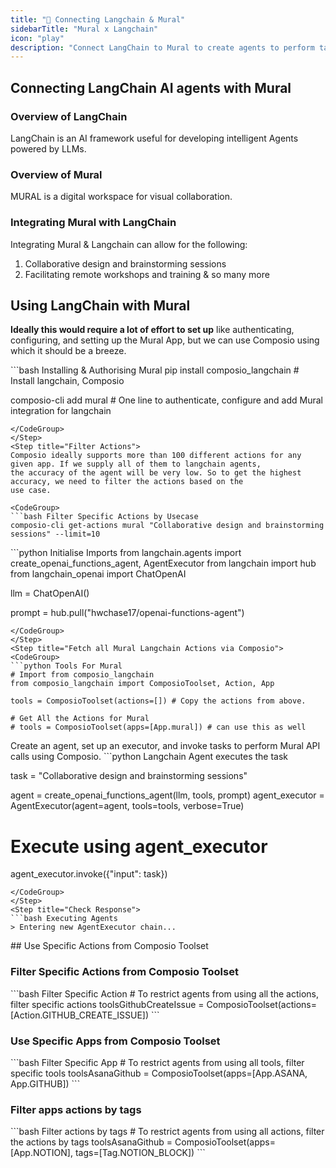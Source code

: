 ```yaml
---
title: "🚀 Connecting Langchain & Mural"
sidebarTitle: "Mural x Langchain"
icon: "play"
description: "Connect LangChain to Mural to create agents to perform tasks using natural language"
---
```


## Connecting LangChain AI agents with Mural

### Overview of LangChain

LangChain is an AI framework useful for developing intelligent Agents powered by LLMs.

### Overview of Mural

MURAL is a digital workspace for visual collaboration.

### Integrating Mural with LangChain

Integrating Mural & Langchain can allow for the following:

1. Collaborative design and brainstorming sessions
2. Facilitating remote workshops and training
& so many more

## Using LangChain with Mural

<Steps>
<Step title="Setting Up the Environment">

**Ideally this would require a lot of effort to set up** like authenticating, configuring, and setting up the Mural App, but we can use Composio using which it should be a breeze.

<CodeGroup>
```bash Installing & Authorising Mural
pip install composio_langchain # Install langchain, Composio 

composio-cli add mural # One line to authenticate, configure and add Mural integration for langchain
```
</CodeGroup>
</Step>
<Step title="Filter Actions">
Composio ideally supports more than 100 different actions for any given app. If we supply all of them to langchain agents, 
the accuracy of the agent will be very low. So to get the highest accuracy, we need to filter the actions based on the 
use case.

<CodeGroup>
```bash Filter Specific Actions by Usecase
composio-cli get-actions mural "Collaborative design and brainstorming sessions" --limit=10
```
</CodeGroup>

</Step>
<Step title="Import Base Packages">

<CodeGroup>
```python Initialise Imports
from langchain.agents import create_openai_functions_agent, AgentExecutor
from langchain import hub
from langchain_openai import ChatOpenAI


llm = ChatOpenAI()

prompt = hub.pull("hwchase17/openai-functions-agent")
```
</CodeGroup>
</Step>
<Step title="Fetch all Mural Langchain Actions via Composio">
<CodeGroup>
```python Tools For Mural
# Import from composio_langchain
from composio_langchain import ComposioToolset, Action, App

tools = ComposioToolset(actions=[]) # Copy the actions from above. 

# Get All the Actions for Mural
# tools = ComposioToolset(apps=[App.mural]) # can use this as well
```
</CodeGroup>
</Step>
<Step title="Execute the Agent">
Create an agent, set up an executor, and invoke tasks to perform Mural API calls using Composio. 
<CodeGroup>
```python Langchain Agent executes the task

task = "Collaborative design and brainstorming sessions"

agent = create_openai_functions_agent(llm, tools, prompt)
agent_executor = AgentExecutor(agent=agent, tools=tools, verbose=True)

# Execute using agent_executor
agent_executor.invoke({"input": task})
```
</CodeGroup>
</Step>
<Step title="Check Response">
```bash Executing Agents
> Entering new AgentExecutor chain...
```
</Step>
</Steps>
## Use Specific Actions from Composio Toolset

### Filter Specific Actions from Composio Toolset

<CodeGroup>
```bash Filter Specific Action
# To restrict agents from using all the actions, filter specific actions
toolsGithubCreateIssue = ComposioToolset(actions=[Action.GITHUB_CREATE_ISSUE])
```
</CodeGroup>

### Use Specific Apps from Composio Toolset
<CodeGroup>
```bash Filter Specific App
# To restrict agents from using all tools, filter specific tools
toolsAsanaGithub = ComposioToolset(apps=[App.ASANA, App.GITHUB])
```
</CodeGroup>

### Filter apps actions by tags 
<CodeGroup>
```bash Filter actions by tags
# To restrict agents from using all actions, filter the actions by tags
toolsAsanaGithub = ComposioToolset(apps=[App.NOTION], tags=[Tag.NOTION_BLOCK])
```
</CodeGroup>

